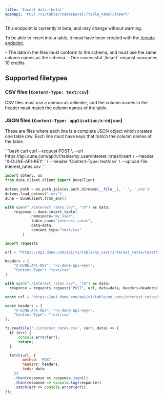 ```yaml
---
title: 'Insert data (beta)'
openapi: 'POST /v1/table/{namespace}/{table_name}/insert'
---
```


<Warning>
This endpoint is currently in beta, and may change without warning.
</Warning>

To be able to insert into a table, it must have been created with the [/create endpoint](./create).

<Note>
- The data in the files must conform to the schema, and must use the same column names as the schema.
- One successful `/insert` request consumes 10 credits.
</Note>

## Supported filetypes
### CSV files (`Content-Type: text/csv`)
CSV files must use a comma as delimiter, and the column names in the header must match the column names of the table.

### JSON files (`Content-Type: application/x-ndjson`)
These are files where each line is a complete JSON object which creates one table row.
Each line must have keys that match the column names of the table.

<RequestExample>
```bash curl
curl --request POST \
  --url https://api.dune.com/api/v1/table/my_user/interest_rates/insert \
  --header 'X-DUNE-API-KEY: <x-dune-api-key>' \
  --header 'Content-Type: text/csv' \
  --upload-file interest_rates.csv
```

```python Python SDK
import dotenv, os
from dune_client.client import DuneClient
 
dotenv_path = os.path.join(os.path.dirname(__file__), '.', '.env')
dotenv.load_dotenv(".env")
dune = DuneClient.from_env()

with open("./interest_rates.csv", "rb") as data:
    response = dune.insert_table(
            namespace="my_user",
            table_name="interest_rates",
            data=data,
            content_type="text/csv"
        )
```

```python Python
import requests

url = "https://api.dune.com/api/v1/table/my_user/interest_rates/insert"

headers = {
    "X-DUNE-API-KEY": "<x-dune-api-key>",
    "Content-Type": "text/csv"
}

with open("./interest_rates.csv", "rb") as data:
  response = requests.request("POST", url, data=data, headers=headers)
```


```javascript Javascript
const url = "https://api.dune.com/api/v1/table/my_user/interest_rates/insert";

const headers = {
    "X-DUNE-API-KEY": "<x-dune-api-key>",
    "Content-Type": "text/csv"
};

fs.readFile('./interest_rates.csv', (err, data) => {
  if (err) {
      console.error(err);
      return;
  }

  fetch(url, {
        method: 'POST',
        headers: headers,
        body: data
    })  
    .then(response => response.json())
    .then(response => console.log(response))
    .catch(err => console.error(err));
});
```
</RequestExample>

